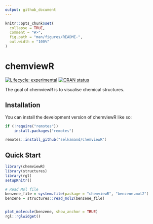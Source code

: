 ```yaml
---
output: github_document
---
```


<!-- README.md is generated from README.Rmd. Please edit that file -->

```r
knitr::opts_chunk$set(
  collapse = TRUE,
  comment = "#>",
  fig.path = "man/figures/README-",
  out.width = "100%"
)
```

# chemviewR

<!-- badges: start -->
[![Lifecycle: experimental](https://img.shields.io/badge/lifecycle-experimental-orange.svg)](https://lifecycle.r-lib.org/articles/stages.html#experimental)
[![CRAN status](https://www.r-pkg.org/badges/version/chemviewR)](https://CRAN.R-project.org/package=chemviewR)
<!-- badges: end -->

The goal of chemviewR is to visualise chemical structures. 

## Installation

You can install the development version of chemviewR like so:

``` r
if (!require("remotes"))
    install.packages("remotes")

remotes::install_github("selkamand/chemviewR")
```

## Quick Start


```r
library(chemviewR)
library(structures)
library(rgl)
setupKnitr()

# Read Mol file
benzene_file = system.file(package = "chemviewR", "benzene.mol2")
benzene = structures::read_mol2(benzene_file)


plot_molecule(benzene, show_anchor = TRUE)
rgl::rglwidget()
```


